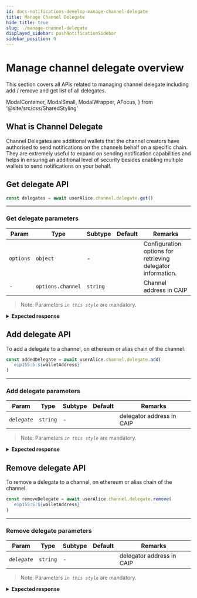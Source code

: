 ```yaml
---
id: docs-notifications-develop-manage-channel-delegate
title: Manage Channel Delegate
hide_title: true
slug: ./manage-channel-delegate
displayed_sidebar: pushNotificationSidebar
sidebar_position: 9
---
```


# Manage channel delegate overview

This section covers all APIs related to managing channel delegate including add / remove and get list of all delegates.

<head>
  <title>
    Manage Channel Delegate | Push Notification | Push Documentation
  </title>
</head>

  ModalContainer,
  ModalSmall,
  ModalWrapper,
  AFocus,
} from '@site/src/css/SharedStyling'

## What is Channel Delegate

Channel Delegates are additional wallets that the channel creators have authorised to send notifications on the channels behalf on a specific chain.
They are extremely useful to expand on sending notification capabilities and helps in ensuring an additional level of security besides enabling multiple wallets to send notifications on your behalf.

## Get delegate API

<Tabs className="codetabs" groupId="code-examples">
  <TabItem value="js" attributes={{className: "codetab js"}} default>

```typescript
const delegates = await userAlice.channel.delegate.get()
```

  </TabItem>
</Tabs>

---

### Get delegate parameters

| Param     | Type              | Subtype  | Default | Remarks                                                     |
| --------- | ----------------- | -------- | ------- | ----------------------------------------------------------- |
| `options` | `object`          | -        |         | Configuration options for retrieving delegator information. |
| -         | `options.channel` | `string` |         | Channel address in CAIP                                     |

> Note: Parameters _`in this style`_ are mandatory.

<details>
  <summary><b>Expected response</b></summary>

```typescript
;[
  'eip155:5:0x35B84d6848D16415177c64D64504663b998A6ab4',
  'eip155:80001:0xD8634C39BBFd4033c0d3289C4515275102423681',
]
```

</details>

## Add delegate API

To add a delegate to a channel, on ethereum or alias chain of the channel.

<Tabs className="codetabs" groupId="code-examples">
  <TabItem value="js" attributes={{className: "codetab js"}} default>

```typescript
const addedDelegate = await userAlice.channel.delegate.add(
  `eip155:5:${walletAddress}`
)
```

  </TabItem>
</Tabs>

---

### Add delegate parameters

| Param        | Type     | Subtype | Default | Remarks                   |
| ------------ | -------- | ------- | ------- | ------------------------- |
| _`delegate`_ | `string` | -       |         | delegator address in CAIP |

> Note: Parameters _`in this style`_ are mandatory.

<details>

<summary>
  <b>Expected response</b>
</summary>

```typescript
{
  transactionHash: '0xd4a65a474ea7bd12bae887df43ebe8531ab211e498925cfad6599c5758880c33'
}
```

</details>

## Remove delegate API

To remove a delegate to a channel, on ethereum or alias chain of the channel.

<Tabs className="codetabs" groupId="code-examples">
  <TabItem value="js" attributes={{className: "codetab js"}} default>

```typescript
const removeDelegate = await userAlice.channel.delegate.remove(
  `eip155:5:${walletAddress}`
)
```

  </TabItem>
</Tabs>

---

### Remove delegate parameters

| Param        | Type     | Subtype | Default | Remarks                   |
| ------------ | -------- | ------- | ------- | ------------------------- |
| _`delegate`_ | `string` | -       |         | delegator address in CAIP |

> Note: Parameters _`in this style`_ are mandatory.

<details>

<summary>
  <b>Expected response</b>
</summary>

```typescript
{
  transactionHash: '0x85327b3d24772f4b424eb959fe01bf5ca5e6148bfde93cc1fa7cb7f4ebcf7c41'
}
```

</details>
